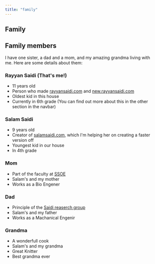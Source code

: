 ```yaml
---
title: "family"
---
```


<Nav act={2} />

# Family
## Family members
I have one sister, a dad and a mom, and my amazing grandma living with me. Here are some details about them:

### Rayyan Saidi (That's me!)
- 11 years old
- Person who made [rayyansaidi.com](https://rayyansaidi.com/) and [new.rayyansaidi.com](https://new.rayyansaidi.com/)
- Oldest kid in this house
- Currently in 6th grade (You can find out more about this in the other section in the navbar)

### Salam Saidi
- 9 years old
- Creator of [salamsaidi.com](https://salamsaidi.com/), which I'm helping her on creating a faster version off
- Youngest kid in our house
- In 4th grade

### Mom
- Part of the faculty at [SSOE](https://www.engineering.pitt.edu/Sub-Sites/Labs/HMBL/Content/About-Us/)
- Salam's and my mother
- Works as a Bio Engener

### Dad
- Principle of the [Saidi reaserch group](http://saidigroup.pitt.edu/)
- Salam's and my father
- Works as a Machanical Engenir

### Grandma
- A wonderfull cook
- Salam's and my grandma
- Great Knitter
- Best grandma ever
